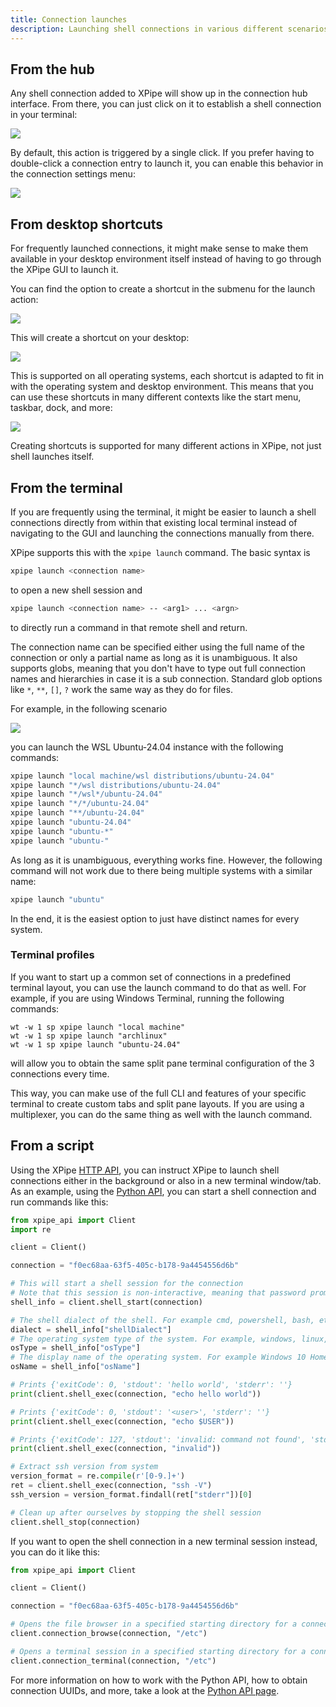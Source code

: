 ```yaml
---
title: Connection launches
description: Launching shell connections in various different scenarios
---
```


## From the hub

Any shell connection added to XPipe will show up in the connection hub interface. From there, you can just click on it to establish a shell connection in your terminal:

![](/images/launch-hub.png)

By default, this action is triggered by a single click. If you prefer having to double-click a connection entry to launch it, you can enable this behavior in the connection settings menu:

![](/images/launch-settings.png)

## From desktop shortcuts

For frequently launched connections, it might make sense to make them available in your desktop environment itself instead of having to go through the XPipe GUI to launch it.

You can find the option to create a shortcut in the submenu for the launch action:

![](/images/launch-menu.png)

This will create a shortcut on your desktop:

![](/images/launch-shortcut.png)

This is supported on all operating systems, each shortcut is adapted to fit in with the operating system and desktop environment. This means that you can use these shortcuts in many different contexts like the start menu, taskbar, dock, and more:

![](/images/launch-start-menu.png)


<Callout type="info">Creating shortcuts is supported for many different actions in XPipe, not just shell launches itself.</Callout>


## From the terminal

If you are frequently using the terminal, it might be easier to launch a shell connections directly from within that existing local terminal instead of navigating to the GUI and launching the connections manually from there.

XPipe supports this with the `xpipe launch` command. The basic syntax is

```bash
xpipe launch <connection name>
```

to open a new shell session and

```bash
xpipe launch <connection name> -- <arg1> ... <argn>
```

to directly run a command in that remote shell and return.

The connection name can be specified either using the full name of the connection or only a partial name as long as it is unambiguous. It also supports globs, meaning that you don't have to type out full connection names and hierarchies in case it is a sub connection. Standard glob options like `*`, `**`, `[]`, `?` work the same way as they do for files.

For example, in the following scenario

![](/images/launch-ambiguous.png)

you can launch the WSL Ubuntu-24.04 instance with the following commands:

```bash
xpipe launch "local machine/wsl distributions/ubuntu-24.04"
xpipe launch "*/wsl distributions/ubuntu-24.04"
xpipe launch "*/wsl*/ubuntu-24.04"
xpipe launch "*/*/ubuntu-24.04"
xpipe launch "**/ubuntu-24.04"
xpipe launch "ubuntu-24.04"
xpipe launch "ubuntu-*"
xpipe launch "ubuntu-"
```

As long as it is unambiguous, everything works fine. However, the following command will not work due to there being multiple systems with a similar name:

```bash
xpipe launch "ubuntu"
```

In the end, it is the easiest option to just have distinct names for every system.

### Terminal profiles

If you want to start up a common set of connections in a predefined terminal layout, you can use the launch command to do that as well. For example, if you are using Windows Terminal, running the following commands:

```
wt -w 1 sp xpipe launch "local machine"
wt -w 1 sp xpipe launch "archlinux"
wt -w 1 sp xpipe launch "ubuntu-24.04"
```

will allow you to obtain the same split pane terminal configuration of the 3 connections every time.

This way, you can make use of the full CLI and features of your specific terminal to create custom tabs and split pane layouts. If you are using a multiplexer, you can do the same thing as well with the launch command.

## From a script

Using the XPipe [HTTP API](/api), you can instruct XPipe to launch shell connections either in the background or also in a new terminal window/tab. As an example, using the [Python API](/guide/python-api), you can start a shell connection and run commands like this:

```python
from xpipe_api import Client
import re

client = Client()

connection = "f0ec68aa-63f5-405c-b178-9a4454556d6b"

# This will start a shell session for the connection
# Note that this session is non-interactive, meaning that password prompts are not supported
shell_info = client.shell_start(connection)

# The shell dialect of the shell. For example cmd, powershell, bash, etc.
dialect = shell_info["shellDialect"]
# The operating system type of the system. For example, windows, linux, macos, bsd, solaris
osType = shell_info["osType"]
# The display name of the operating system. For example Windows 10 Home 22H2
osName = shell_info["osName"]

# Prints {'exitCode': 0, 'stdout': 'hello world', 'stderr': ''}
print(client.shell_exec(connection, "echo hello world"))

# Prints {'exitCode': 0, 'stdout': '<user>', 'stderr': ''}
print(client.shell_exec(connection, "echo $USER"))

# Prints {'exitCode': 127, 'stdout': 'invalid: command not found', 'stderr': ''}
print(client.shell_exec(connection, "invalid"))

# Extract ssh version from system
version_format = re.compile(r'[0-9.]+')
ret = client.shell_exec(connection, "ssh -V")
ssh_version = version_format.findall(ret["stderr"])[0]

# Clean up after ourselves by stopping the shell session
client.shell_stop(connection)
```

If you want to open the shell connection in a new terminal session instead, you can do it like this:

```python
from xpipe_api import Client

client = Client()

connection = "f0ec68aa-63f5-405c-b178-9a4454556d6b"

# Opens the file browser in a specified starting directory for a connection
client.connection_browse(connection, "/etc")

# Opens a terminal session in a specified starting directory for a connection
client.connection_terminal(connection, "/etc")
```

For more information on how to work with the Python API, how to obtain connection UUIDs, and more, take a look at the [Python API page](/guide/python-api).
